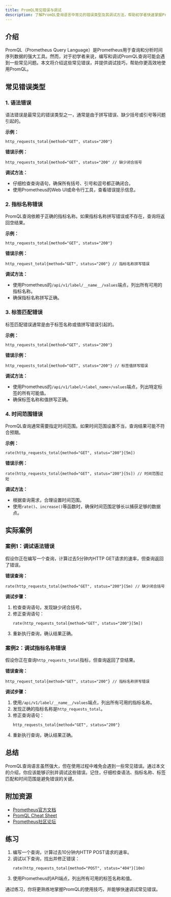```yaml
---
title: PromQL常见错误与调试
description: 了解PromQL查询语言中常见的错误类型及其调试方法，帮助初学者快速掌握PromQL的使用技巧。
---
```


## 介绍

PromQL（Prometheus Query Language）是Prometheus用于查询和分析时间序列数据的强大工具。然而，对于初学者来说，编写和调试PromQL查询可能会遇到一些常见问题。本文将介绍这些常见错误，并提供调试技巧，帮助你更高效地使用PromQL。

## 常见错误类型

### 1. 语法错误

语法错误是最常见的错误类型之一，通常是由于拼写错误、缺少括号或引号等问题引起的。

**示例：**
```promql
http_requests_total{method="GET", status="200"}
```

**错误示例：**
```promql
http_requests_total{method="GET", status="200" // 缺少闭合括号
```

**调试方法：**
- 仔细检查查询语句，确保所有括号、引号和逗号都正确闭合。
- 使用Prometheus的Web UI或命令行工具，查看错误提示信息。

### 2. 指标名称错误

PromQL查询依赖于正确的指标名称。如果指标名称拼写错误或不存在，查询将返回空结果。

**示例：**
```promql
http_requests_total{method="GET", status="200"}
```

**错误示例：**
```promql
http_request_total{method="GET", status="200"} // 指标名称拼写错误
```

**调试方法：**
- 使用Prometheus的`/api/v1/label/__name__/values`端点，列出所有可用的指标名称。
- 确保指标名称拼写正确。

### 3. 标签匹配错误

标签匹配错误通常是由于标签名称或值拼写错误引起的。

**示例：**
```promql
http_requests_total{method="GET", status="200"}
```

**错误示例：**
```promql
http_requests_total{method="GET", status="200"} // 标签值拼写错误
```

**调试方法：**
- 使用Prometheus的`/api/v1/label/<label_name>/values`端点，列出特定标签的所有可能值。
- 确保标签名称和值拼写正确。

### 4. 时间范围错误

PromQL查询通常需要指定时间范围。如果时间范围设置不当，查询结果可能不符合预期。

**示例：**
```promql
rate(http_requests_total{method="GET", status="200"}[5m])
```

**错误示例：**
```promql
rate(http_requests_total{method="GET", status="200"}[5s]) // 时间范围过短
```

**调试方法：**
- 根据查询需求，合理设置时间范围。
- 使用`rate()`、`increase()`等函数时，确保时间范围足够长以捕获足够的数据点。

## 实际案例

### 案例1：调试语法错误

假设你正在编写一个查询，计算过去5分钟内HTTP GET请求的速率，但查询返回了错误。

**错误查询：**
```promql
rate(http_requests_total{method="GET", status="200"}[5m) // 缺少闭合括号
```

**调试步骤：**
1. 检查查询语句，发现缺少闭合括号。
2. 修正查询语句：
   ```promql
   rate(http_requests_total{method="GET", status="200"}[5m])
   ```
3. 重新执行查询，确认结果正确。

### 案例2：调试指标名称错误

假设你正在查询`http_requests_total`指标，但查询返回了空结果。

**错误查询：**
```promql
http_request_total{method="GET", status="200"} // 指标名称拼写错误
```

**调试步骤：**
1. 使用`/api/v1/label/__name__/values`端点，列出所有可用的指标名称。
2. 发现正确的指标名称是`http_requests_total`。
3. 修正查询语句：
   ```promql
   http_requests_total{method="GET", status="200"}
   ```
4. 重新执行查询，确认结果正确。

## 总结

PromQL查询语言虽然强大，但在使用过程中难免会遇到一些常见错误。通过本文的介绍，你应该能够识别并调试这些错误。记住，仔细检查语法、指标名称、标签匹配和时间范围是避免错误的关键。

## 附加资源

- [Prometheus官方文档](https://prometheus.io/docs/prometheus/latest/querying/basics/)
- [PromQL Cheat Sheet](https://prometheus.io/docs/prometheus/latest/querying/examples/)
- [Prometheus社区论坛](https://groups.google.com/g/prometheus-users)

## 练习

1. 编写一个查询，计算过去10分钟内HTTP POST请求的速率。
2. 调试以下查询，找出并修正错误：
   ```promql
   rate(http_requests_total{method="POST", status="404"}[10m)
   ```
3. 使用Prometheus的API端点，列出所有可用的标签名称和值。

通过练习，你将更熟练地掌握PromQL的使用技巧，并能够快速调试常见错误。